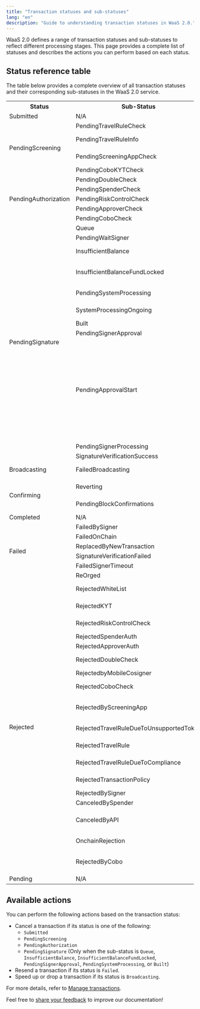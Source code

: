 ```yaml
---
title: "Transaction statuses and sub-statuses"
lang: "en"
description: "Guide to understanding transaction statuses in WaaS 2.0."
---
```


WaaS 2.0 defines a range of transaction statuses and sub-statuses to reflect different processing stages. This page provides a complete list of statuses and describes the actions you can perform based on each status.

## Status reference table

The table below provides a complete overview of all transaction statuses and their corresponding sub-statuses in the WaaS 2.0 service.

<table className="table-three-cols">
  <tr>
    <th>Status</th>
    <th>Sub-Status</th>
    <th>Description</th>
  </tr>
  <tr>
    <td rowspan="1">Submitted</td>
    <td>N/A</td>
    <td>The transaction is submitted.</td>
  </tr>
  <tr>
    <td rowspan="4">PendingScreening</td>
    <td>PendingTravelRuleCheck</td>
    <td>The transaction is undergoing a Travel Rule check.</td>
  </tr>
  <tr>
    <td>PendingTravelRuleInfo</td>
    <td>The transaction is awaiting users to provide information related to the Travel Rule.</td>
  </tr>
  <tr>
    <td>PendingScreeningAppCheck</td>
    <td>The transaction is under review by the [Screening app](https://manuals.cobo.com/en/apps/screening/introduction).</td>
  </tr>
  <tr>
    <td>PendingCoboKYTCheck</td>
    <td>The transaction is pending Cobo's KYT check.</td>
  </tr>
  <tr>
    <td rowspan="5">PendingAuthorization</td>
    <td>PendingDoubleCheck</td>
    <td>The transaction is pending a double check.</td>
  </tr>
  <tr>
    <td>PendingSpenderCheck</td>
    <td>The transaction is pending a spender check.</td>
  </tr>
  <tr>
    <td>PendingRiskControlCheck</td>
    <td>The transaction is pending for a Risk Control check.</td>
  </tr>
  <tr>
    <td>PendingApproverCheck</td>
    <td>The transaction is pending approval from the approver.</td>
  </tr>
  <tr>
    <td>PendingCoboCheck</td>
    <td>The transaction is pending an internal check by Cobo.</td>
  </tr>
  <tr>
    <td rowspan="11">PendingSignature</td>
    <td>Queue</td>
    <td>The transaction is queued to be processed by Cobo Portal.</td>
  </tr>
  <tr>
    <td>PendingWaitSigner</td>
    <td>The transaction is pending signature.</td>
  </tr>
  <tr>
    <td>InsufficientBalance</td>
    <td>The transaction cannot proceed due to insufficient balance. Please deposit required tokens or cancel the transaction.</td>
  </tr>
  <tr>
    <td>InsufficientBalanceFundLocked</td>
    <td>The transaction cannot proceed because the available balance is currently locked. Please wait until the balance is unlocked.</td>
  </tr>
  <tr>
    <td>PendingSystemProcessing</td>
    <td>The transaction has been submitted and is awaiting processing by the blockchain system.</td>
  </tr>
  <tr>
    <td>SystemProcessingOngoing</td>
    <td>The blockchain system is currently processing the transaction.</td>
  </tr>
  <tr>
    <td>Built</td>
    <td>The transaction has been built but not signed yet.</td>
  </tr>
  <tr>
    <td>PendingSignerApproval</td>
    <td>The transaction is pending approval from the signer.</td>
  </tr>
  <tr>
    <td>PendingApprovalStart</td>
    <td>The transaction approval is waiting to be started.<ul><li>For <a href="https://manuals.cobo.com/en/portal/mpc-wallets/ucw/introduction">MPC Wallets (User-Controlled Wallets)</a>, you need to use the Client App and call the UCW SDK to start the transaction approval process.</li><li>For <a href="https://manuals.cobo.com/en/portal/mpc-wallets/ocw/introduction">MPC Wallets (Organization-Controlled Wallets)</a>:<ul><li>If you are using the <a href="https://manuals.cobo.com/en/portal/mpc-wallets/ocw/create-key-share-groups">server co-signer</a>, this status indicates that the TSS Node will soon request the callback server to start the <a href="https://manuals.cobo.com/en/portal/risk-controls/introduction">risk controls</a> check. No further action is required from you at this stage.</li><li>If you are using the <a href="https://manuals.cobo.com/en/portal/mpc-wallets/ocw/create-key-share-groups">mobile co-signer</a>, key share holders need to use their <a href="https://manuals.cobo.com/en/guard/introduction">Cobo Guard</a> to approve the transaction and participate in the signing process.</li></ul></li></ul></td>
  </tr>
  <tr>
    <td>PendingSignerProcessing</td>
    <td>The transaction is currently being signed.</td>
  </tr>
  <tr>
    <td>SignatureVerificationSuccess</td>
    <td>The transaction's signature has been successfully verified.</td>
  </tr>
  <tr>
    <td>Broadcasting</td>
    <td>FailedBroadcasting</td>
    <td>The transaction failed to be broadcast to the blockchain network.</td>
  </tr>
  <tr>
    <td rowspan="2">Confirming</td>
    <td>Reverting</td>
    <td>The transaction is being reverted due to failure on the blockchain.</td>
  </tr>
  <tr>
    <td>PendingBlockConfirmations</td>
    <td> The transaction is awaiting the required number of confirmations.</td>
  </tr>
  <tr>
    <td rowspan="1">Completed</td>
    <td>N/A</td>
    <td>The transaction is completed.</td>
  </tr>
  <tr>
    <td rowspan="6">Failed</td>
    <td>FailedBySigner</td>
    <td>The transaction failed during the signing process.</td>
  </tr>
  <tr>
    <td>FailedOnChain</td>
    <td>The transaction failed on the blockchain.</td>
  </tr>
  <tr>
    <td>ReplacedByNewTransaction</td>
    <td>The transaction has been replaced by a new transaction.</td>
  </tr>
  <tr>
    <td>SignatureVerificationFailed</td>
    <td>The transaction's signature failed verification.</td>
  </tr>
  <tr>
    <td>FailedSignerTimeout</td>
    <td>The transaction failed due to signature timeout.</td>
  </tr>
  <tr>
    <td>ReOrged</td>
    <td>The transaction failed due to a blockchain reorganization.</td>
  </tr>
  <tr>
    <td rowspan="18">Rejected</td>
    <td>RejectedWhiteList</td>
    <td>The transaction was rejected because the IP address of the initiator was not in the whitelist.</td>
  </tr>
  <tr>
    <td>RejectedKYT</td>
    <td>The transaction was rejected because it failed Know Your Transaction (KYT) compliance checks.</td>
  </tr>
  <tr>
    <td>RejectedRiskControlCheck</td>
    <td>The transaction was rejected because it failed the risk control check.</td>
  </tr>
  <tr>
    <td>RejectedSpenderAuth</td>
    <td>The transaction was rejected by the spender.</td>
  </tr>
  <tr>
    <td>RejectedApproverAuth</td>
    <td>The transaction was rejected by the approver.</td>
  </tr>
  <tr>
    <td>RejectedDoubleCheck</td>
    <td>The transaction was rejected because it failed a double check.</td>
  </tr>
  <tr>
    <td>RejectedbyMobileCosigner</td>
    <td>The transaction was rejected by a mobile cosigner.</td>
  </tr>
  <tr>
    <td>RejectedCoboCheck</td>
    <td>The transaction was rejected because it failed the internal check by Cobo.</td>
  </tr>
    <tr>
    <td>RejectedByScreeningApp</td>
    <td>The transaction was rejected because it failed the screening check by the [Screening app](https://manuals.cobo.com/en/apps/screening/introduction).</td>
  </tr>
  <tr>
    <td>RejectedTravelRuleDueToUnsupportedToken</td>
    <td>The transaction was rejected because the token was not supported by the Travel Rule.</td>
  </tr>
  <tr>
    <td>RejectedTravelRule</td>
    <td>The transaction was rejected because it failed to comply with the Travel Rule.</td>
  </tr>
  <tr>
    <td>RejectedTravelRuleDueToCompliance</td>
    <td>The transaction was rejected because it failed the cross-check of the Travel Rule.</td>
  </tr>
  <tr>
    <td>RejectedTransactionPolicy</td>
    <td>The transaction was rejected due to it failed the transaction policies.</td>
  </tr>
  <tr>
    <td>RejectedBySigner</td>
    <td>The transaction was rejected by the signer.</td>
  </tr>
  <tr>
    <td>CanceledBySpender</td>
    <td>The transaction was canceled by a spender.</td>
  </tr>
  <tr>
    <td>CanceledByAPI</td>
    <td>The transaction was canceled by a [Cancel transaction](https://www.cobo.com/developers/v2/api-references/transactions/cancel-transaction) operation.</td>
  </tr>
  <tr>
    <td>OnchainRejection</td>
    <td>The transaction was rejected from being added to the blockchain.</td>
  </tr>
  <tr>
    <td>RejectedByCobo</td>
    <td>The transaction was rejected by Cobo possibly due to unmet compliance or risk control requirements. You can contact our [support team](mailto:help@cobo.com) for more details.</td>
  </tr>
  <tr>
    <td rowspan="1">Pending</td>
    <td>N/A</td>
    <td>The transaction is waiting to be included in a block.</td>
  </tr>
</table>

## Available actions

You can perform the following actions based on the transaction status:

- Cancel a transaction if its status is one of the following:
  - `Submitted`
  - `PendingScreening`
  - `PendingAuthorization`
  - `PendingSignature` (Only when the sub-status is `Queue`, `InsufficientBalance`, `InsufficientBalanceFundLocked`, `PendingSignerApproval`, `PendingSystemProcessing`, or `Built`)
- Resend a transaction if its status is `Failed`.
- Speed up or drop a transaction if its status is `Broadcasting`.

For more details, refer to [Manage transactions](/v2/guides/transactions/manage-transactions).

<Tip>Feel free to [share your feedback](https://forms.zohopublic.com/cobo/form/DocumentFeedbackForm/formperma/QvLOhxJv1_JMsJ-1dleZ8Itb_7rzN-LtgvsDdxosoVI) to improve our documentation!</Tip>